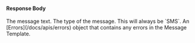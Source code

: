
#### Response Body

<APIBlock>
  <APIField name="message.textMessage" type="String">
    The message text.
  </APIField>
  <APIField name="message.type" type="String">
    The type of the message. This will always be `SMS`.
  </APIField>
  <APIField name="email.errors">
    An [Errors](/docs/apis/errors) object that contains any errors in the Message Template.
  </APIField>
</APIBlock>

<JSON title="Example Successful Response JSON" src="message-templates/preview-response.json" />

<JSON title="Example Errors Response JSON" src="message-templates/preview-response-errors.json" />
